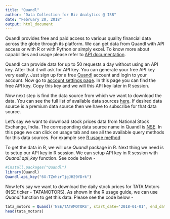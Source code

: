 ```yaml
---
title: "Quandl"
author: "Data Collection for Biz Analytics @ ISB"
date: "February 20, 2018"
output: html_document
---
```


Quandl provides free and paid access to various quality financial data across the globe through its platform. We can get data from Quandl with API access or with R or with Python or simply excel. To know more about capabilities and usage please refer to [API documentation](https://docs.quandl.com/docs).

Quandl can provide data for up to 50 requests a day without using an API key. After that it will ask for API key. You can generate your free API key very easily. Just sign up for a free [Quandl](https://www.quandl.com/) account and login to your account. Now go to [account settings page]( https://www.quandl.com/account/api). In this page you can find the free API key. Copy this key and we will this API key later in R session.

Now next step is find the data source from which we want to download the data. You can see the full list of available data sources [here](https://www.quandl.com/search?query=). If desired data source is a premium data source then we have to subscribe for that data source.

Let's say we want to download stock prices data from National Stock Exchange, India. The corresponding data source name in Quandl is [NSE](https://www.quandl.com/data/NSE-National-Stock-Exchange-of-India). In this page we can click on usage tab and see all the available query methods for this data sources. For example see [R usage method](https://www.quandl.com/data/NSE-National-Stock-Exchange-of-India/usage/quickstart/r)

To get the data in R, we will use *Quandl* package in R. Next thing we need is to setup our API key in R session. We can setup API key in R session with *Quandl.api_key* function. See code below - 
```r
#install.packages("Quandl")
library(Quandl)
Quandl.api_key("6X-TZmhzrTjgJH29YDrk")
```

Now let's say we want to download the daily stock prices for TATA Motors (NSE ticker - TATAMOTORS). As shown in the R usage guide, we can use *Quandl* function to get this data. Please see the code below -

```r
tata_motors = Quandl('NSE/TATAMOTORS', start_date='2018-01-01', end_date='2018-02-19')
head(tata_motors)
```


```r
```
